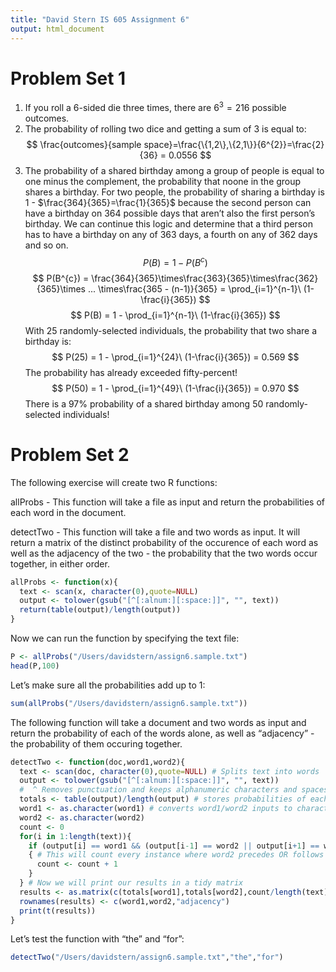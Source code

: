 ```yaml
---
title: "David Stern IS 605 Assignment 6"
output: html_document
---
```


Problem Set 1
==================================================

1. If you roll a 6-sided die three times, there are $6^{3}=216$ possible outcomes.
2. The probability of rolling two dice and getting a sum of 3 is equal to:
$$
\frac{outcomes}{sample space}=\frac{\{1,2\},\{2,1\}}{6^{2}}=\frac{2}{36} = 0.0556
$$
3. The probability of a shared birthday among a group of people is equal to one minus the complement, the probability that noone in the group shares a birthday. For two people, the probability of sharing a birthday is 1 - $\frac{364}{365}=\frac{1}{365}$ because the second person can have a birthday on 364 possible days that aren't also the first person's birthday. We can continue this logic and determine that a third person has to have a birthday on any of 363 days, a fourth on any of 362 days and so on.
$$
P(B) = 1 - P(B^{c})
$$
$$
P(B^{c}) = \frac{364}{365}\times\frac{363}{365}\times\frac{362}{365}\times ... \times\frac{365 - (n-1)}{365} = \prod_{i=1}^{n-1}\ (1-\frac{i}{365})
$$
$$
P(B) = 1 - \prod_{i=1}^{n-1}\ (1-\frac{i}{365})
$$
With 25 randomly-selected individuals, the probability that two share a birthday is:
$$
P(25) = 1 - \prod_{i=1}^{24}\ (1-\frac{i}{365}) = 0.569
$$
The probability has already exceeded fifty-percent!
$$
P(50) = 1 - \prod_{i=1}^{49}\ (1-\frac{i}{365}) = 0.970
$$
There is a 97% probability of a shared birthday among 50 randomly-selected individuals!

Problem Set 2
==================================================

The following exercise will create two R functions: 

allProbs - This function will take a file as input and return the probabilities of each word in the document.

detectTwo - This function will take a file and two words as input. It will return a matrix of the distinct probability of the occurence of each word as well as the adjacency of the two - the probability that the two words occur together, in either order.


```r
allProbs <- function(x){
  text <- scan(x, character(0),quote=NULL)
  output <- tolower(gsub("[^[:alnum:][:space:]]", "", text))
  return(table(output)/length(output))
}
```
Now we can run the function by specifying the text file:

```r
P <- allProbs("/Users/davidstern/assign6.sample.txt")
head(P,100)
```

Let's make sure all the probabilities add up to 1:

```r
sum(allProbs("/Users/davidstern/assign6.sample.txt"))
```

The following function will take a document and two words as input and return the probability of each of the words alone, as well as "adjacency" - the probability of them occuring together.

```r
detectTwo <- function(doc,word1,word2){
  text <- scan(doc, character(0),quote=NULL) # Splits text into words
  output <- tolower(gsub("[^[:alnum:][:space:]]", "", text)) 
  #  ^ Removes punctuation and keeps alphanumeric characters and spaces
  totals <- table(output)/length(output) # stores probabilities of each word
  word1 <- as.character(word1) # converts word1/word2 inputs to character types
  word2 <- as.character(word2)
  count <- 0
  for(i in 1:length(text)){
    if (output[i] == word1 && (output[i-1] == word2 || output[i+1] == word2))
    { # This will count every instance where word2 precedes OR follows word1
      count <- count + 1
    }
  } # Now we will print our results in a tidy matrix
  results <- as.matrix(c(totals[word1],totals[word2],count/length(text)),byrow=TRUE)
  rownames(results) <- c(word1,word2,"adjacency")
  print(t(results))
}
```

Let's test the function with "the" and "for":

```r
detectTwo("/Users/davidstern/assign6.sample.txt","the","for")
```
